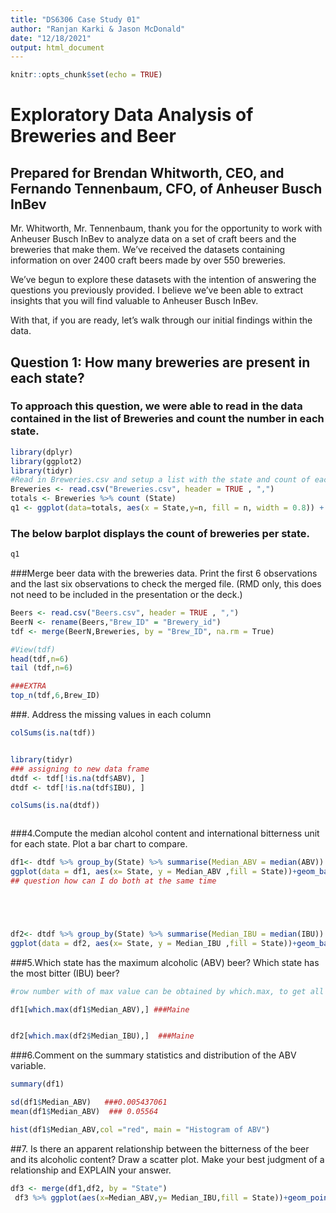 ---
title: "DS6306 Case Study 01"
author: "Ranjan Karki & Jason McDonald"
date: "12/18/2021"
output: html_document
---

```{r setup, include=FALSE}
knitr::opts_chunk$set(echo = TRUE)
```
# Exploratory Data Analysis of Breweries and Beer 
## Prepared for Brendan Whitworth, CEO, and Fernando Tennenbaum, CFO, of Anheuser Busch InBev  
Mr. Whitworth, Mr. Tennenbaum, thank you for the opportunity to work with Anheuser Busch InBev to analyze data on a set of craft beers and the breweries that make them.  We've received the datasets containing information on over 2400 craft beers made by over 550 breweries.   

We've begun to explore these datasets with the intention of answering the questions you previously provided.  I believe we've been able to extract insights that you will find valuable to Anheuser Busch InBev.    

With that, if you are ready, let's walk through our initial findings within the data.  


## Question 1: How many breweries are present in each state?
### To approach this question, we were able to read in the data contained in the list of Breweries and count the number in each state.
```{r "Question 1", message = FALSE, warning = FALSE}
library(dplyr)
library(ggplot2)
library(tidyr)
#Read in Breweries.csv and setup a list with the state and count of each state, then build a barplot
Breweries <- read.csv("Breweries.csv", header = TRUE , ",")
totals <- Breweries %>% count (State)
q1 <- ggplot(data=totals, aes(x = State,y=n, fill = n, width = 0.8)) + geom_bar(stat='identity') + scale_fill_gradient2(midpoint=mean(totals$n), low= '#971B1E', mid = '#E02124', high = '#FFF200', space='#E1E1E1') + geom_text(aes(x= State,n +1, label = n), data = totals)+ ggtitle("Total Breweries in each State") + coord_flip() + theme(legend.title = element_text(colour='#331D0C')) + labs(fill="Count of Breweries", y = "Count of Breweries")
```

### The below barplot displays the count of breweries per state. 
```{r "Question 1 Result", message = FALSE, warning = FALSE, fig.dim = c(5,7)}
q1
```

###Merge beer data with the breweries data. Print the first 6 observations and the last six observations to check the merged file.  (RMD only, this does not need to be included in the presentation or the deck.)

```{r "Question 2", message = FALSE, warning = FALSE}
Beers <- read.csv("Beers.csv", header = TRUE , ",")
BeerN <- rename(Beers,"Brew_ID" = "Brewery_id")
tdf <- merge(BeerN,Breweries, by = "Brew_ID", na.rm = True)

#View(tdf)
head(tdf,n=6)
tail (tdf,n=6)

###EXTRA
top_n(tdf,6,Brew_ID)

```

###.   Address the missing values in each column
```{r "Question 3", message = FALSE, warning = FALSE}

colSums(is.na(tdf))


library(tidyr)  
### assigning to new data frame 
dtdf <- tdf[!is.na(tdf$ABV), ]
dtdf <- tdf[!is.na(tdf$IBU), ]

colSums(is.na(dtdf))



```

###4.Compute the median alcohol content and international bitterness unit for each state. Plot a bar chart to compare.

```{r "Question 4", message = FALSE, warning = FALSE}

df1<- dtdf %>% group_by(State) %>% summarise(Median_ABV = median(ABV)) 
ggplot(data = df1, aes(x= State, y = Median_ABV ,fill = State))+geom_bar(stat='identity') + ggtitle ("State v.Median_ABV")
## question how can I do both at the same time 





df2<- dtdf %>% group_by(State) %>% summarise(Median_IBU = median(IBU)) 
ggplot(data = df2, aes(x= State, y = Median_IBU ,fill = State))+geom_bar(stat='identity')+ ggtitle ("State v.Median_IBU")

```

###5.Which state has the maximum alcoholic (ABV) beer? Which state has the most bitter (IBU) beer? 

```{r "Question 5", message = FALSE, warning = FALSE}
#row number with of max value can be obtained by which.max, to get all information using by subsetting data frame. 

df1[which.max(df1$Median_ABV),] ###Maine


df2[which.max(df2$Median_IBU),]  ###Maine

```

###6.Comment on the summary statistics and distribution of the ABV variable.
```{r "Question 6", message = FALSE, warning = FALSE}
summary(df1)

sd(df1$Median_ABV)   ###0.005437061
mean(df1$Median_ABV)  ### 0.05564

hist(df1$Median_ABV,col ="red", main = "Histogram of ABV")


```

##7.   Is there an apparent relationship between the bitterness of the beer and its alcoholic content? Draw a scatter plot.  Make your best judgment of a relationship and EXPLAIN your answer.
```{r "Question 7", message = FALSE, warning = FALSE}

df3 <- merge(df1,df2, by = "State")
 df3 %>% ggplot(aes(x=Median_ABV,y= Median_IBU,fill = State))+geom_point()+geom_smooth (formula = y~ x,method="lm")+ggtitle(("ABV vs IBU"))
```

